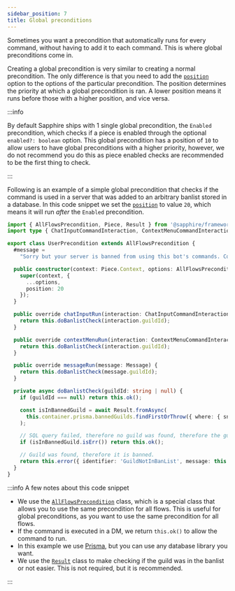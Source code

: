 ```yaml
---
sidebar_position: 7
title: Global preconditions
---
```


Sometimes you want a precondition that automatically runs for every command, without having to add it to each command.
This is where global preconditions come in.

Creating a global precondition is very similar to creating a normal precondition. The only difference is that you need
to add the [`position`] option to the options of the particular precondition. The position determines the priority at
which a global precondition is ran. A lower position means it runs before those with a higher position, and vice versa.

:::info

By default Sapphire ships with 1 single global precondition, the `Enabled` precondition, which checks if a piece is
enabled through the optional `enabled?: boolean` option. This global precondition has a position of `10` to allow users
to have global preconditions with a higher priority, however, we do not recommend you do this as piece enabled checks
are recommended to be the first thing to check.

:::

Following is an example of a simple global precondition that checks if the command is used in a server that was added to
an arbitrary banlist stored in a database. In this code snippet we set the [`position`] to value `20`, which means it
will run _after_ the `Enabled` precondition.

```typescript ts2esm2cjs|{7}|{7}
import { AllFlowsPrecondition, Piece, Result } from '@sapphire/framework';
import type { ChatInputCommandInteraction, ContextMenuCommandInteraction, Message } from 'discord.js';

export class UserPrecondition extends AllFlowsPrecondition {
  #message =
    "Sorry but your server is banned from using this bot's commands. Contact the bot developer for more information.";

  public constructor(context: Piece.Context, options: AllFlowsPrecondition.Options) {
    super(context, {
      ...options,
      position: 20
    });
  }

  public override chatInputRun(interaction: ChatInputCommandInteraction) {
    return this.doBanlistCheck(interaction.guildId);
  }

  public override contextMenuRun(interaction: ContextMenuCommandInteraction) {
    return this.doBanlistCheck(interaction.guildId);
  }

  public override messageRun(message: Message) {
    return this.doBanlistCheck(message.guildId);
  }

  private async doBanlistCheck(guildId: string | null) {
    if (guildId === null) return this.ok();

    const isInBannedGuild = await Result.fromAsync(
      this.container.prisma.bannedGuilds.findFirstOrThrow({ where: { snowflake: BigInt(guildId) } })
    );

    // SQL query failed, therefore no guild was found, therefore the guild is not banned.
    if (isInBannedGuild.isErr()) return this.ok();

    // Guild was found, therefore it is banned.
    return this.error({ identifier: 'GuildNotInBanList', message: this.#message });
  }
}
```

:::info A few notes about this code snippet

- We use the [`AllFlowsPrecondition`] class, which is a special class that allows you to use the same precondition for
  all flows. This is useful for global preconditions, as you want to use the same precondition for all flows.
- If the command is executed in a DM, we return `this.ok()` to allow the command to run.
- In this example we use [Prisma][prisma], but you can use any database library you want.
- We use the [`Result`] class to make checking if the guild was in the banlist or not easier. This is not required, but
  it is recommended.

:::

[`position`]: ../../Documentation/api-framework/interfaces/PreconditionOptions#position
[`AllFlowsPrecondition`]: ../../Documentation/api-framework/classes/AllFlowsPrecondition-1
[`Result`]: ../../Documentation/api-utilities/modules/result_src
[prisma]: https://www.prisma.io/
